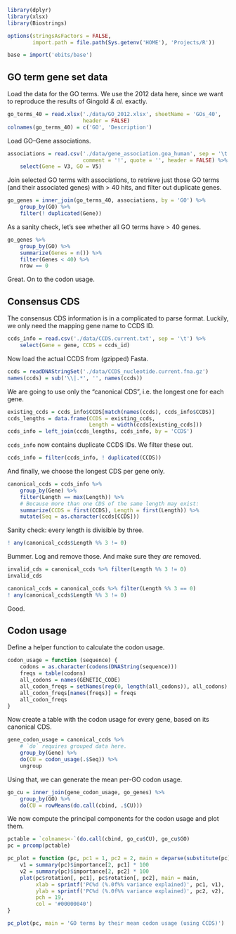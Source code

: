```r
library(dplyr)
library(xlsx)
library(Biostrings)

options(stringsAsFactors = FALSE,
        import.path = file.path(Sys.getenv('HOME'), 'Projects/R'))

base = import('ebits/base')
```

## GO term gene set data

Load the data for the GO terms. We use the 2012 data here, since we want to
reproduce the results of Gingold *& al.* exactly.

```r
go_terms_40 = read.xlsx('./data/GO_2012.xlsx', sheetName = 'GOs_40',
                        header = FALSE)
colnames(go_terms_40) = c('GO', 'Description')
```

Load GO–Gene associations.

```r
associations = read.csv('./data/gene_association.goa_human', sep = '\t',
                        comment = '!', quote = '', header = FALSE) %>%
    select(Gene = V3, GO = V5)
```

Join selected GO terms with associations, to retrieve just those GO terms (and
their associated genes) with > 40 hits, and filter out duplicate genes.

```r
go_genes = inner_join(go_terms_40, associations, by = 'GO') %>%
    group_by(GO) %>%
    filter(! duplicated(Gene))
```

As a sanity check, let’s see whether all GO terms have > 40 genes.

```r
go_genes %>%
    group_by(GO) %>%
    summarize(Genes = n()) %>%
    filter(Genes < 40) %>%
    nrow == 0
```

Great. On to the codon usage.

## Consensus CDS

The consensus CDS information is in a complicated to parse format. Luckily, we
only need the mapping gene name to CCDS ID.

```r
ccds_info = read.csv('./data/CCDS.current.txt', sep = '\t') %>%
    select(Gene = gene, CCDS = ccds_id)
```

Now load the actual CCDS from (gzipped) Fasta.

```r
ccds = readDNAStringSet('./data/CCDS_nucleotide.current.fna.gz')
names(ccds) = sub('\\|.*', '', names(ccds))
```

We are going to use only the “canonical CDS”, i.e. the longest one for each
gene.

```r
existing_ccds = ccds_info$CCDS[match(names(ccds), ccds_info$CCDS)]
ccds_lengths = data.frame(CCDS = existing_ccds,
                          Length = width(ccds[existing_ccds]))
ccds_info = left_join(ccds_lengths, ccds_info, by = 'CCDS')
```

`ccds_info` now contains duplicate CCDS IDs. We filter these out.

```r
ccds_info = filter(ccds_info, ! duplicated(CCDS))
```

And finally, we choose the longest CDS per gene only.

```r
canonical_ccds = ccds_info %>%
    group_by(Gene) %>%
    filter(Length == max(Length)) %>%
    # Because more than one CDS of the same length may exist:
    summarize(CCDS = first(CCDS), Length = first(Length)) %>%
    mutate(Seq = as.character(ccds[CCDS]))
```

Sanity check: every length is divisible by three.

```r
! any(canonical_ccds$Length %% 3 != 0)
```

Bummer. Log and remove those. And make sure they *are* removed.

```r
invalid_cds = canonical_ccds %>% filter(Length %% 3 != 0)
invalid_cds

canonical_ccds = canonical_ccds %>% filter(Length %% 3 == 0)
! any(canonical_ccds$Length %% 3 != 0)
```

Good.

## Codon usage

Define a helper function to calculate the codon usage.

```r
codon_usage = function (sequence) {
    codons = as.character(codons(DNAString(sequence)))
    freqs = table(codons)
    all_codons = names(GENETIC_CODE)
    all_codon_freqs = setNames(rep(0, length(all_codons)), all_codons)
    all_codon_freqs[names(freqs)] = freqs
    all_codon_freqs
}
```

Now create a table with the codon usage for every gene, based on its canonical
CDS.

```r
gene_codon_usage = canonical_ccds %>%
    # `do` requires grouped data here.
    group_by(Gene) %>%
    do(CU = codon_usage(.$Seq)) %>%
    ungroup
```

Using that, we can generate the mean per-GO codon usage.

```r
go_cu = inner_join(gene_codon_usage, go_genes) %>%
    group_by(GO) %>%
    do(CU = rowMeans(do.call(cbind, .$CU)))
```

We now compute the principal components for the codon usage and plot them.


```r
pctable = `colnames<-`(do.call(cbind, go_cu$CU), go_cu$GO)
pc = prcomp(pctable)

pc_plot = function (pc, pc1 = 1, pc2 = 2, main = deparse(substitute(pc))) {
    v1 = summary(pc)$importance[2, pc1] * 100
    v2 = summary(pc)$importance[2, pc2] * 100
    plot(pc$rotation[, pc1], pc$rotation[, pc2], main = main,
         xlab = sprintf('PC%d (%.0f%% variance explained)', pc1, v1),
         ylab = sprintf('PC%d (%.0f%% variance explained)', pc2, v2),
         pch = 19,
         col = '#00000040')
}

pc_plot(pc, main = 'GO terms by their mean codon usage (using CCDS)')
```

